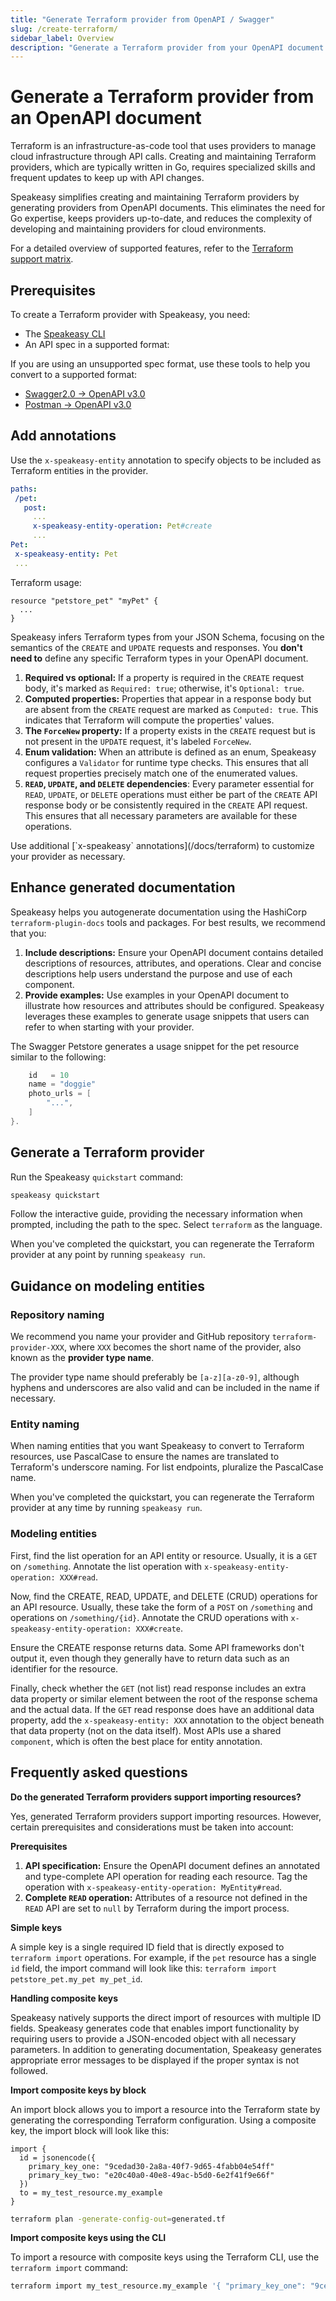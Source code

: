```yaml
---
title: "Generate Terraform provider from OpenAPI / Swagger"
slug: /create-terraform/
sidebar_label: Overview
description: "Generate a Terraform provider from your OpenAPI document."
---
```





# Generate a Terraform provider from an OpenAPI document

Terraform is an infrastructure-as-code tool that uses providers to manage cloud infrastructure through API calls. Creating and maintaining Terraform providers, which are typically written in Go, requires specialized skills and frequent updates to keep up with API changes.

Speakeasy simplifies creating and maintaining Terraform providers by generating providers from OpenAPI documents. This eliminates the need for Go expertise, keeps providers up-to-date, and reduces the complexity of developing and maintaining providers for cloud environments.

For a detailed overview of supported features, refer to the [Terraform support matrix](/docs/supported/terraform).

## Prerequisites

To create a Terraform provider with Speakeasy, you need:

- The [Speakeasy CLI](/docs/speakeasy-reference/cli/getting-started)
- An API spec in a supported format:

<Table 
  data={[
    { format: "OpenAPI 3.0", supported: "✅" },
    { format: "OpenAPI 3.1", supported: "✅" },
    { format: "JSON Schema", supported: "✅" },
    { format: "Postman Collection", supported: "🔜" }
  ]}
  columns={[
    { key: "format", header: "Spec format" },
    { key: "supported", header: "Supported" }
  ]}
/>

<Callout title="Tip" >
If you are using an unsupported spec format, use these tools to help you convert to a supported format:

- [Swagger2.0 -> OpenAPI v3.0](https://github.com/swagger-api/swagger-converter)
- [Postman -> OpenAPI v3.0](https://kevinswiber.github.io/postman2openapi/)
</Callout>

## Add annotations

Use the `x-speakeasy-entity` annotation to specify objects to be included as Terraform entities in the provider.
  
```yaml
paths:
 /pet:
   post:
     ...
     x-speakeasy-entity-operation: Pet#create
     ...
Pet:
 x-speakeasy-entity: Pet
 ...
```

Terraform usage:

```HCL
resource "petstore_pet" "myPet" {
  ...
}
```

Speakeasy infers Terraform types from your JSON Schema, focusing on the semantics of the `CREATE` and `UPDATE` requests and responses. You **don't need to** define any specific Terraform types in your OpenAPI document.

1. **Required vs optional:** If a property is required in the `CREATE` request body, it's marked as `Required: true`; otherwise, it's `Optional: true`.
2. **Computed properties:** Properties that appear in a response body but are absent from the `CREATE` request are marked as `Computed: true`. This indicates that Terraform will compute the properties' values.
3. **The `ForceNew` property:** If a property exists in the `CREATE` request but is not present in the `UPDATE` request, it's labeled `ForceNew`.
4. **Enum validation:** When an attribute is defined as an enum, Speakeasy configures a `Validator` for runtime type checks. This ensures that all request properties precisely match one of the enumerated values.
5. **`READ`, `UPDATE`, and `DELETE` dependencies**: Every parameter essential for `READ`, `UPDATE`, or `DELETE` operations must either be part of the `CREATE` API response body or be consistently required in the `CREATE` API request. This ensures that all necessary parameters are available for these operations.

<Callout title="Tip" >
  Use additional [`x-speakeasy` annotations](/docs/terraform) to
  customize your provider as necessary.
</Callout>

## Enhance generated documentation

Speakeasy helps you autogenerate documentation using the HashiCorp `terraform-plugin-docs` tools and packages. For best results, we recommend that you:

1. **Include descriptions:** Ensure your OpenAPI document contains detailed descriptions of resources, attributes, and operations. Clear and concise descriptions help users understand the purpose and use of each component.
2. **Provide examples:** Use examples in your OpenAPI document to illustrate how resources and attributes should be configured. Speakeasy leverages these examples to generate usage snippets that users can refer to when starting with your provider.


The Swagger Petstore generates a usage snippet for the pet resource similar to the following:

```go "petstore_pet" "my_pet" {
    id   = 10
    name = "doggie"
    photo_urls = [
        "...",
    ]
}.
```

## Generate a Terraform provider

Run the Speakeasy `quickstart` command:

```bash
speakeasy quickstart
```

Follow the interactive guide, providing the necessary information when prompted, including the path to the spec. Select `terraform` as the language. 

When you've completed the quickstart, you can regenerate the Terraform provider at any point by running `speakeasy run`.

## Guidance on modeling entities

### Repository naming

We recommend you name your provider and GitHub repository `terraform-provider-XXX`, where `XXX` becomes the short name of the provider, also known as the **provider type name**.

The provider type name should preferably be `[a-z][a-z0-9]`, although hyphens and underscores are also valid and can be included in the name if necessary.

### Entity naming

When naming entities that you want Speakeasy to convert to Terraform resources, use PascalCase to ensure the names are translated to Terraform's underscore naming. For list endpoints, pluralize the PascalCase name.

When you've completed the quickstart, you can regenerate the Terraform provider at any time by running `speakeasy run`.

### Modeling entities

First, find the list operation for an API entity or resource. Usually, it is a `GET` on `/something`. Annotate the list operation with `x-speakeasy-entity-operation: XXX#read`.

Now, find the CREATE, READ, UPDATE, and DELETE (CRUD) operations for an API resource. Usually, these take the form of a `POST` on `/something` and operations on `/something/{id}`. Annotate the CRUD operations with `x-speakeasy-entity-operation: XXX#create`.


Ensure the CREATE response returns data. Some API frameworks don't output it, even though they generally have to return data such as an identifier for the resource.

Finally, check whether the `GET` (not list) read response includes an extra data property or similar element between the root of the response schema and the actual data. If the `GET` read response does have an additional data property, add the `x-speakeasy-entity: XXX` annotation to the object beneath that data property (not on the data itself). Most APIs use a shared `component`, which is often the best place for entity annotation.

## Frequently asked questions

**Do the generated Terraform providers support importing resources?**

Yes, generated Terraform providers support importing resources. However, certain prerequisites and considerations must be taken into account:

**Prerequisites**

1. **API specification:** Ensure the OpenAPI document defines an annotated and type-complete API operation for reading each resource. Tag the operation with `x-speakeasy-entity-operation: MyEntity#read`.
2. **Complete `READ` operation:** Attributes of a resource not defined in the `READ` API are set to `null` by Terraform during the import process.

**Simple keys**

A simple key is a single required ID field that is directly exposed to `terraform import` operations. For example, if the `pet` resource has a single `id` field, the import command will look like this: `terraform import petstore_pet.my_pet my_pet_id`.

**Handling composite keys**

Speakeasy natively supports the direct import of resources with multiple ID fields. Speakeasy generates code that enables import functionality by requiring users to provide a JSON-encoded object with all necessary parameters. In addition to generating documentation, Speakeasy generates appropriate error messages to be displayed if the proper syntax is not followed.

**Import composite keys by block**

An import block allows you to import a resource into the Terraform state by generating the corresponding Terraform configuration. Using a composite key, the import block will look like this:

```hcl test.tf
import {
  id = jsonencode({
    primary_key_one: "9cedad30-2a8a-40f7-9d65-4fabb04e54ff"
    primary_key_two: "e20c40a0-40e8-49ac-b5d0-6e2f41f9e66f"
  })
  to = my_test_resource.my_example
}
```

```bash
terraform plan -generate-config-out=generated.tf
```
**Import composite keys using the CLI**

To import a resource with composite keys using the Terraform CLI, use the `terraform import` command:

```bash
terraform import my_test_resource.my_example '{ "primary_key_one": "9cedad30-2a8a-40f7-9d65-4fabb04e54ff", "primary_key_two": "e20c40a0-40e8-49ac-b5d0-6e2f41f9e66f" }'
```
